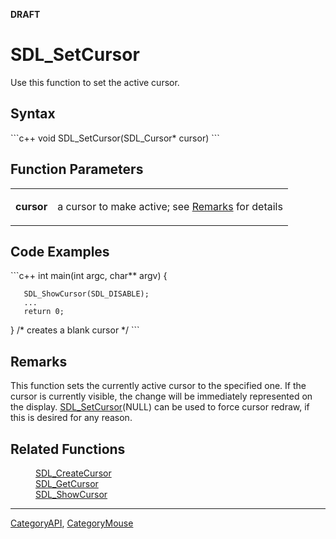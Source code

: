 <!-- pragma section-numbers off -->
<!-- pragma disable-camelcase -->
'''DRAFT'''

= SDL_SetCursor =
Use this function to set the active cursor.


== Syntax ==
```c++
void SDL_SetCursor(SDL_Cursor* cursor)
```

== Function Parameters ==
{|
|'''cursor'''
|a cursor to make active; see [[#Remarks|Remarks]] for details
|}

== Code Examples ==

```c++
int main(int argc, char** argv) {
    SDL_ShowCursor(SDL_DISABLE);
    ...
    return 0;
}
/* creates a blank cursor */
```

== Remarks ==
This function sets the currently active cursor to the specified one. If the cursor is currently visible, the change will be immediately represented on the display. [[SDL_SetCursor]](NULL) can be used to force cursor redraw, if this is desired for any reason.

== Related Functions ==
:[[SDL_CreateCursor]]
:[[SDL_GetCursor]]
:[[SDL_ShowCursor]]

----
[[CategoryAPI]], [[CategoryMouse]]
